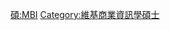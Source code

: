 {{Userbox
  |border-c = #88FF88
  |border-s = 1
  |id-c     = #88FF88
  |id-s     = 12
  |id-fc    = #000000
  |info-c   = #EEFFEE
  |info-s   = 10
  |info-fc  = #000000
  |id       = M.B.I.
  |info     = 這個用戶擁有[[:Category:維基商業資訊學碩士|商業資訊學碩士]]學位。
}}
<includeonly> [[Category:維基商業資訊學碩士|{{PAGENAME}}]] </includeonly>
<noinclude> [[Category:學位用戶框模板|碩:MBI]][[Category:維基商業資訊學碩士]] </noinclude>